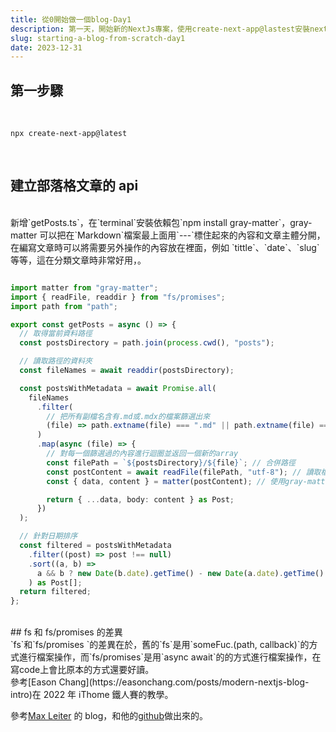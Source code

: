 ```yaml
---
title: 從0開始做一個blog-Day1
description: 第一天，開始新的NextJs專案，使用create-next-app@lastest安裝nextjs，並將獲取文章的function完成。
slug: starting-a-blog-from-scratch-day1
date: 2023-12-31
---
```


## 第一步驟

<br />

```bash:>_ terminal
npx create-next-app@latest
```

<br />

## 建立部落格文章的 api

<br />
新增`getPosts.ts`，在`terminal`安裝依賴包`npm install gray-matter`，gray-matter 可以把在`Markdown`檔案最上面用`---`標住起來的內容和文章主體分開，在編寫文章時可以將需要另外操作的內容放在裡面，例如
`tittle`、`date`、`slug`等等，這在分類文章時非常好用，。

```typescript:src\app\lib\utils\getposts.ts

import matter from "gray-matter";
import { readFile, readdir } from "fs/promises";
import path from "path";

export const getPosts = async () => {
  // 取得當前資料路徑
  const postsDirectory = path.join(process.cwd(), "posts");

  // 讀取路徑的資料夾
  const fileNames = await readdir(postsDirectory);

  const postsWithMetadata = await Promise.all(
    fileNames
      .filter(
        // 把所有副檔名含有.md或.mdx的檔案篩選出來
        (file) => path.extname(file) === ".md" || path.extname(file) === ".mdx"
      )
      .map(async (file) => {
        // 對每一個篩選過的內容進行迴圈並返回一個新的array
        const filePath = `${postsDirectory}/${file}`; // 合併路徑
        const postContent = await readFile(filePath, "utf-8"); // 讀取檔案
        const { data, content } = matter(postContent); // 使用gray-matter調整檔案

        return { ...data, body: content } as Post;
      })
  );

  // 針對日期排序
  const filtered = postsWithMetadata
    .filter((post) => post !== null)
    .sort((a, b) =>
      a && b ? new Date(b.date).getTime() - new Date(a.date).getTime() : 0
    ) as Post[];
  return filtered;
};
```

<br />
## fs 和 fs/promises 的差異
<br />
`fs`和`fs/promises `的差異在於，舊的`fs`是用`someFuc.(path, callback)`的方式進行檔案操作，而`fs/promises`是用`async
await`的的方式進行檔案操作，在寫code上會比原本的方式還要好讀。
<br />
參考[Eason Chang](https://easonchang.com/posts/modern-nextjs-blog-intro)在 2022 年
iThome 鐵人賽的教學。

參考[Max Leiter](https://maxleiter.com/) 的 blog，和他的[github](https://github.com/MaxLeiter/maxleiter.com)做出來的。
